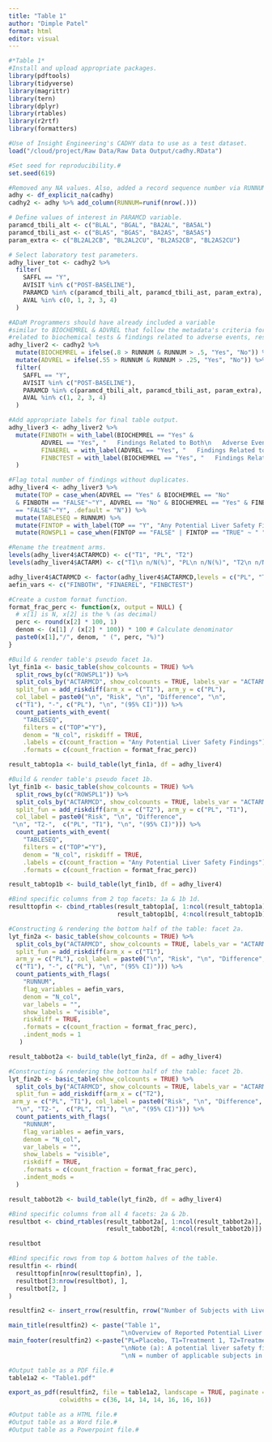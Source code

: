 ```yaml
---
title: "Table 1"
author: "Dimple Patel"
format: html
editor: visual
---
```


```r
#*Table 1*
#Install and upload appropriate packages.
library(pdftools)
library(tidyverse)
library(magrittr)
library(tern)
library(dplyr)
library(rtables)
library(r2rtf)
library(formatters)

#Use of Insight Engineering's CADHY data to use as a test dataset.
load("/cloud/project/Raw Data/Raw Data Output/cadhy.RData")

#Set seed for reproducibility.#
set.seed(619)

#Removed any NA values. Also, added a record sequence number via RUNNUM.
adhy <- df_explicit_na(cadhy)
cadhy2 <- adhy %>% add_column(RUNNUM=runif(nrow(.)))

# Define values of interest in PARAMCD variable.
paramcd_tbili_alt <- c("BLAL", "BGAL", "BA2AL", "BA5AL")
paramcd_tbili_ast <- c("BLAS", "BGAS", "BA2AS", "BA5AS")
param_extra <- c("BL2AL2CB", "BL2AL2CU", "BL2AS2CB", "BL2AS2CU")

# Select laboratory test parameters.
adhy_liver_tot <- cadhy2 %>%
  filter(
    SAFFL == "Y",
    AVISIT %in% c("POST-BASELINE"),
    PARAMCD %in% c(paramcd_tbili_alt, paramcd_tbili_ast, param_extra),
    AVAL %in% c(0, 1, 2, 3, 4)
  )

#ADaM Programmers should have already included a variable
#similar to BIOCHEMREL & ADVREL that follow the metadata's criteria for findings
#related to biochemical tests & findings related to adverse events, respectively.
adhy_liver2 <- cadhy2 %>% 
  mutate(BIOCHEMREL = ifelse(.8 > RUNNUM & RUNNUM > .5, "Yes", "No")) %>% 
  mutate(ADVREL = ifelse(.55 > RUNNUM & RUNNUM > .25, "Yes", "No")) %>% 
  filter(
    SAFFL == "Y",
    AVISIT %in% c("POST-BASELINE"),
    PARAMCD %in% c(paramcd_tbili_alt, paramcd_tbili_ast, param_extra),
    AVAL %in% c(1, 2, 3, 4)
  )

#Add appropriate labels for final table output.
adhy_liver3 <- adhy_liver2 %>% 
  mutate(FINBOTH = with_label(BIOCHEMREL == "Yes" &
         ADVREL == "Yes", "   Findings Related to Both\n   Adverse Events and Biochemical\n   Tests"),
         FINAEREL = with_label(ADVREL == "Yes", "   Findings Related to Adverse\n   Events"),
         FINBCTEST = with_label(BIOCHEMREL == "Yes", "   Findings Related to\n   Biochemical Tests")
  ) 

#Flag total number of findings without duplicates.
adhy_liver4 <- adhy_liver3 %>%                                                  
  mutate(TOP = case_when(ADVREL == "Yes" & BIOCHEMREL == "No"
  & FINBOTH == "FALSE"~"Y", ADVREL == "No" & BIOCHEMREL == "Yes" & FINBOTH
  == "FALSE"~"Y", .default = "N")) %>% 
  mutate(TABLESEQ = RUNNUM) %>% 
  mutate(FINTOP = with_label(TOP == "Y", "Any Potential Liver Safety Findings")) %>%
  mutate(ROWSPL1 = case_when(FINTOP == "FALSE" | FINTOP == "TRUE" ~ " ")) 

#Rename the treatment arms.
levels(adhy_liver4$ACTARMCD) <- c("T1", "PL", "T2")
levels(adhy_liver4$ACTARM) <- c("T1\n n/N(%)", "PL\n n/N(%)", "T2\n n/N(%)")

adhy_liver4$ACTARMCD <- factor(adhy_liver4$ACTARMCD,levels = c("PL", "T1", "T2")) 
aefin_vars <- c("FINBOTH", "FINAEREL", "FINBCTEST")

#Create a custom format function.
format_frac_perc <- function(x, output = NULL) {  
  # x[1] is N, x[2] is the % (as decimal)
  perc <- round(x[2] * 100, 1)
  denom <- (x[1] / (x[2] * 100)) * 100 # Calculate denominator
  paste0(x[1],"/", denom, " (", perc, "%)")
}

#Build & render table's pseudo facet 1a.
lyt_fin1a <- basic_table(show_colcounts = TRUE) %>% 
  split_rows_by(c("ROWSPL1")) %>%
  split_cols_by("ACTARMCD", show_colcounts = TRUE, labels_var = "ACTARM", 
  split_fun = add_riskdiff(arm_x = c("T1"), arm_y = c("PL"), 
  col_label = paste0("\n", "Risk", "\n", "Difference", "\n", 
  c("T1"), "-", c("PL"), "\n", "(95% CI)"))) %>% 
  count_patients_with_event(
    "TABLESEQ",
    filters = c("TOP"="Y"),
    denom = "N_col", riskdiff = TRUE,
    .labels = c(count_fraction = "Any Potential Liver Safety Findings"),
    .formats = c(count_fraction = format_frac_perc)) 

result_tabtop1a <- build_table(lyt_fin1a, df = adhy_liver4)

#Build & render table's pseudo facet 1b.
lyt_fin1b <- basic_table(show_colcounts = TRUE) %>% 
  split_rows_by(c("ROWSPL1")) %>%
  split_cols_by("ACTARMCD", show_colcounts = TRUE, labels_var = "ACTARM", 
  split_fun = add_riskdiff(arm_x = c("T2"), arm_y = c("PL", "T1"), 
  col_label = paste0("Risk", "\n", "Difference", 
 "\n", "T2-",  c("PL", "T1"), "\n", "(95% CI)"))) %>% 
  count_patients_with_event(
    "TABLESEQ",
    filters = c("TOP"="Y"),
    denom = "N_col", riskdiff = TRUE,
    .labels = c(count_fraction = "Any Potential Liver Safety Findings"),
    .formats = c(count_fraction = format_frac_perc))

result_tabtop1b <- build_table(lyt_fin1b, df = adhy_liver4)

#Bind specific columns from 2 top facets: 1a & 1b 1d.
resulttopfin <- cbind_rtables(result_tabtop1a[, 1:ncol(result_tabtop1a)], 
                              result_tabtop1b[, 4:ncol(result_tabtop1b)])

#Constructing & rendering the bottom half of the table: facet 2a.
lyt_fin2a <- basic_table(show_colcounts = TRUE) %>%
  split_cols_by("ACTARMCD", show_colcounts = TRUE, labels_var = "ACTARM",
  split_fun = add_riskdiff(arm_x = c("T1"), 
  arm_y = c("PL"), col_label = paste0("\n", "Risk", "\n", "Difference", "\n", 
  c("T1"), "-", c("PL"), "\n", "(95% CI)"))) %>%
  count_patients_with_flags(
    "RUNNUM",
    flag_variables = aefin_vars,
    denom = "N_col",
    var_labels = "",
    show_labels = "visible", 
    riskdiff = TRUE,
    .formats = c(count_fraction = format_frac_perc),
    .indent_mods = 1
   )

result_tabbot2a <- build_table(lyt_fin2a, df = adhy_liver4)

#Constructing & rendering the bottom half of the table: facet 2b.
lyt_fin2b <- basic_table(show_colcounts = TRUE) %>% 
  split_cols_by("ACTARMCD", show_colcounts = TRUE, labels_var = "ACTARM",
  split_fun = add_riskdiff(arm_x = c("T2"),
 arm_y = c("PL", "T1"), col_label = paste0("Risk", "\n", "Difference", 
  "\n", "T2-",  c("PL", "T1"), "\n", "(95% CI)"))) %>% 
  count_patients_with_flags(
    "RUNNUM",
    flag_variables = aefin_vars,
    denom = "N_col",
    var_labels = "",
    show_labels = "visible", 
    riskdiff = TRUE,
    .formats = c(count_fraction = format_frac_perc),
    .indent_mods = 
  )

result_tabbot2b <- build_table(lyt_fin2b, df = adhy_liver4)

#Bind specific columns from all 4 facets: 2a & 2b.
resultbot <- cbind_rtables(result_tabbot2a[, 1:ncol(result_tabbot2a)], 
                           result_tabbot2b[, 4:ncol(result_tabbot2b)])

resultbot

#Bind specific rows from top & bottom halves of the table.
resultfin <- rbind(
  resulttopfin[nrow(resulttopfin), ],
  resultbot[3:nrow(resultbot), ],
  resultbot[2, ]
)

resultfin2 <- insert_rrow(resultfin, rrow("Number of Subjects with Liver\nSafety Findings(a)"), at = 1)

main_title(resultfin2) <- paste("Table 1", 
                               "\nOverview of Reported Potential Liver Safety Findings", "\n<Analysis Set>")
main_footer(resultfin2) <-paste("PL=Placebo, T1=Treatment 1, T2=Treatment 2",
                               "\nNote (a): A potential liver safety finding is defined as meeting any of the laboratory thresholds.",
                               "\nN = number of applicable subjects in treatment arm; n = actual applicable observed number with values.")

#Output table as a PDF file.#
table1a2 <- "Table1.pdf"

export_as_pdf(resultfin2, file = table1a2, landscape = TRUE, paginate = FALSE, 
              colwidths = c(36, 14, 14, 14, 16, 16, 16))

#Output table as a HTML file.#
#Output table as a Word file.#
#Output table as a Powerpoint file.#
```

